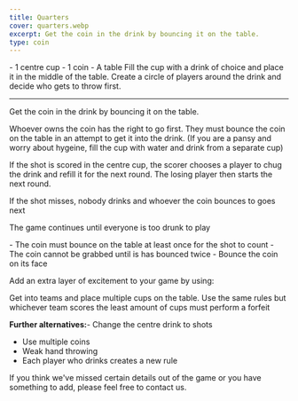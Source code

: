 ```yaml
---
title: Quarters
cover: quarters.webp
excerpt: Get the coin in the drink by bouncing it on the table.
type: coin
---
```


<GameHero
  cover="/BeerGoggleGames/images/quarters.webp"
  alt="Quarters"
/>

<GameSection title="Equipment" icon="/BeerGoggleGames/images/liquor.webp">
-   1 centre cup
-   1 coin
-   A table
</GameSection>

<GameSection title="Setup" icon="/BeerGoggleGames/images/settings.webp">
Fill the cup with a drink of choice and place it in the middle of the table. Create a circle of players around the drink and decide who gets to throw first.

* * *
</GameSection>

<GameSection title="Aim of the Game" icon="/BeerGoggleGames/images/target.webp">
<p>Get the coin in the drink by bouncing it on the table.</p>
</GameSection>

<GameSection title="How to Play" icon="/BeerGoggleGames/images/question.webp">
Whoever owns the coin has the right to go first. They must bounce the coin on the table in an attempt to get it into the drink. (If you are a pansy and worry about hygeine, fill the cup with water and drink from a separate cup)

If the shot is scored in the centre cup, the scorer chooses a player to chug the drink and refill it for the next round. The losing player then starts the next round.

If the shot misses, nobody drinks and whoever the coin bounces to goes next

The game continues until everyone is too drunk to play
</GameSection>

<GameSection title="Rules" icon="/BeerGoggleGames/images/rules.webp">
-   The coin must bounce on the table at least once for the shot to count
-   The coin cannot be grabbed until is has bounced twice
-   Bounce the coin on its face
</GameSection>

<GameSection title="Special Edition" icon="/BeerGoggleGames/images/special.webp">
<p>Add an extra layer of excitement to your game by using:</p>
</GameSection>

<GameSection title="**Teams**" icon="/BeerGoggleGames/images/question.webp">
Get into teams and place multiple cups on the table. Use the same rules but whichever team scores the least amount of cups must perform a forfeit

**Further alternatives:**-   Change the centre drink to shots
-   Use multiple coins
-   Weak hand throwing
-   Each player who drinks creates a new rule
</GameSection>

<ShareButtons title="Quarters" />

<FeedbackCard>
<p>If you think we've missed certain details out of the game or you have something to add, please feel free to contact us.</p>
</FeedbackCard>
